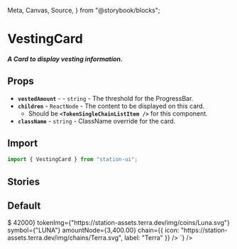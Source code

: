   Meta,
  Canvas,
  Source,
} from "@storybook/blocks";

<Meta title="Components/Cards/Vesting" />

# VestingCard

##### A Card to display vesting information.

## Props
- **`vestedAmount`** - <RequiredText /> - `string` - The threshold for the ProgressBar.
- **`children`** - `ReactNode` - The content to be displayed on this card.
  - Should be **`<TokenSingleChainListItem />`** for this component.
- **`className`** - `string` - ClassName override for the card.

## Import
```jsx
import { VestingCard } from "station-ui";
```

## Stories

## Default
<div className="story_with_source_below">
  <Canvas of={VestingCardStories.Default} />
  <Source code={`
    <VestingCard
  vestedAmount={"420.00"}
>
  <TokenSingleChainListItem
    priceNode={<span>$ 42000</span>}
    tokenImg={"https://station-assets.terra.dev/img/coins/Luna.svg"}
    symbol={"LUNA"}
    amountNode={<span>3,400.00</span>}
    chain={{ icon: "https://station-assets.terra.dev/img/chains/Terra.svg", label: "Terra" }}
  />
</VestingCard>
  `} />
</div>

<br />
<br />
<br />
<br />
<br />
<br />
<br />
<br />
<br />
